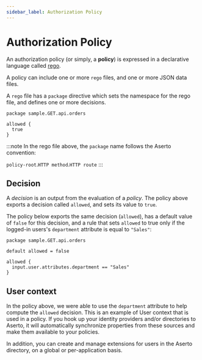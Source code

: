 ```yaml
---
sidebar_label: Authorization Policy
---
```


# Authorization Policy

An authorization policy (or simply, a **policy**) is expressed in a declarative language called 
[rego](https://www.openpolicyagent.org/docs/latest/policy-language/).

A policy can include one or more `rego` files, and one or more JSON data files.

A `rego` file has a `package` directive which sets the namespace for the rego file, and defines one or more decisions.

```rego
package sample.GET.api.orders

allowed {
  true
}
```

:::note 
In the rego file above, the `package` name follows the Aserto convention: 

`policy-root`.`HTTP method`.`HTTP route`
:::

## Decision

A *decision* is an output from the evaluation of a *policy*.  The policy above exports a 
decision called `allowed`, and sets its value to `true`. 

The policy below exports the same decision (`allowed`), has a default value of `false` for this 
decision, and a rule that sets `allowed` to true only if the logged-in users's `department` attribute 
is equal to `"Sales"`: 

```rego
package sample.GET.api.orders

default allowed = false

allowed {
  input.user.attributes.department == "Sales"
}
```

## User context

In the policy above, we were able to use the `department` attribute to help compute the `allowed` 
decision. This is an example of User context that is used in a policy.  If you hook up your 
identity providers and/or directories to Aserto, it will automatically synchronize properties from 
these sources and make them available to your policies.

In addition, you can create and manage extensions for users in the Aserto directory, on a global or 
per-application basis.
